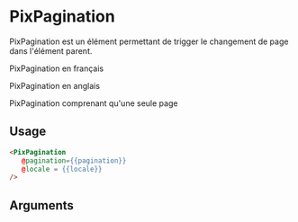 

<Meta
  title='Others/Pagination'
  component='PixPagination'
  argTypes={stories.argTypes}
/>

# PixPagination

PixPagination est un élément permettant de trigger le changement de page dans l'élément parent.

PixPagination en français
<Canvas>
  <Story name='French' story={stories.French} height={110}/>
</Canvas>

PixPagination en anglais
<Canvas>
  <Story name='English' story={stories.English} height={110} />
</Canvas>

PixPagination comprenant qu'une seule page
<Canvas>
  <Story name='OnePage' story={stories.OnePage} height={110} />
</Canvas>

## Usage

```html
<PixPagination
   @pagination={{pagination}}
   @locale = {{locale}}
/>
```

## Arguments

<ArgsTable story="French" />
